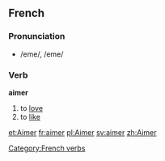 ==French==
===Pronunciation===
*/eme/, /eme/

===Verb===
[[Category:French verbs]]
'''aimer'''

#to [[love]]
#to [[like]]

{{fr-conj-er|aim|avoir}}

[[et:Aimer]]
[[fr:aimer]]
[[pl:Aimer]]
[[sv:aimer]]
[[zh:Aimer]]